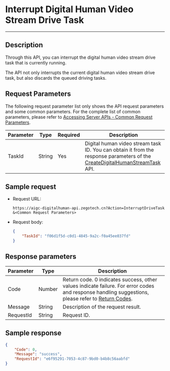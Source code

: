 # Interrupt Digital Human Video Stream Drive Task

---

## Description

Through this API, you can interrupt the digital human video stream drive task that is currently running.

<Note title="Note">
The API not only interrupts the current digital human video stream drive task, but also discards the queued driving tasks.
</Note>


<PostPrototype link="https://aigc-digitalhuman-api.zegotech.cn?Action=InterruptDriveTask" />

## Request Parameters

The following request parameter list only shows the API request parameters and some common parameters. For the complete list of common parameters, please refer to [Accessing Server APIs - Common Request Parameters](./../accessing-server-apis.mdx#common-request-parameters).

| Parameter      | Type   | Required | Description             |
|---------------|--------|----------|-------------------------|
| TaskId      | String | Yes    | Digital human video stream task ID. You can obtain it from the response parameters of the [CreateDigitalHumanStreamTask](./create-digital-human-stream-task.mdx) API.    |

## Sample request

- Request URL:

    ```https
    https://aigc-digitalhuman-api.zegotech.cn?Action=InterruptDriveTask
    &<Common Request Parameters>
    ```

- Request body:

    ```json
    {
        "TaskId": "f06d1f5d-c0d1-4845-9a2c-f0a45ee037fd"
    }
    ```

## Response parameters

| Parameter | Type | Description |
|------|------|------|
| Code | Number | Return code. 0 indicates success, other values indicate failure. For error codes and response handling suggestions, please refer to [Return Codes](./../return-codes.mdx). |
| Message | String | Description of the request result. |
| RequestId | String | Request ID. |

## Sample response

```json
{
    "Code": 0,
    "Message": "success",
    "RequestId": "e6f95291-7053-4c87-9bd0-b4b8c56aabfd"
}
```